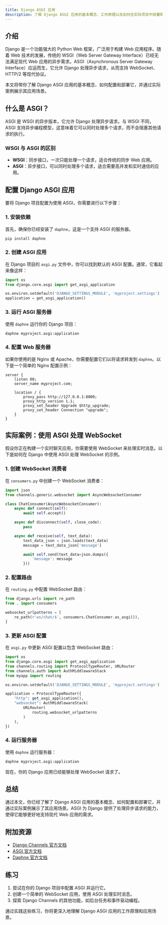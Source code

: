```yaml
---
title: Django ASGI 应用
description: 了解 Django ASGI 应用的基本概念、工作原理以及如何在实际项目中部署和使用它。
---
```


## 介绍

Django 是一个功能强大的 Python Web 框架，广泛用于构建 Web 应用程序。随着 Web 技术的发展，传统的 WSGI（Web Server Gateway Interface）已经无法满足现代 Web 应用的异步需求。ASGI（Asynchronous Server Gateway Interface）应运而生，它允许 Django 处理异步请求，从而支持 WebSocket、HTTP/2 等现代协议。

本文将带你了解 Django ASGI 应用的基本概念、如何配置和部署它，并通过实际案例展示其应用场景。

## 什么是 ASGI？

ASGI 是 WSGI 的异步版本，它允许 Django 处理异步请求。与 WSGI 不同，ASGI 支持异步编程模型，这意味着它可以同时处理多个请求，而不会阻塞其他请求的执行。

### WSGI 与 ASGI 的区别

- **WSGI**：同步接口，一次只能处理一个请求，适合传统的同步 Web 应用。
- **ASGI**：异步接口，可以同时处理多个请求，适合需要高并发和实时通信的应用。

## 配置 Django ASGI 应用

要将 Django 项目配置为使用 ASGI，你需要进行以下步骤：

### 1. 安装依赖

首先，确保你已经安装了 `daphne`，这是一个支持 ASGI 的服务器。

```bash
pip install daphne
```

### 2. 创建 ASGI 应用

在 Django 项目的 `asgi.py` 文件中，你可以找到默认的 ASGI 配置。通常，它看起来像这样：

```python
import os
from django.core.asgi import get_asgi_application

os.environ.setdefault('DJANGO_SETTINGS_MODULE', 'myproject.settings')
application = get_asgi_application()
```

### 3. 运行 ASGI 服务器

使用 `daphne` 运行你的 Django 项目：

```bash
daphne myproject.asgi:application
```

### 4. 配置 Web 服务器

如果你使用的是 Nginx 或 Apache，你需要配置它们以将请求转发到 `daphne`。以下是一个简单的 Nginx 配置示例：

```nginx
server {
    listen 80;
    server_name myproject.com;

    location / {
        proxy_pass http://127.0.0.1:8000;
        proxy_http_version 1.1;
        proxy_set_header Upgrade $http_upgrade;
        proxy_set_header Connection "upgrade";
    }
}
```

## 实际案例：使用 ASGI 处理 WebSocket

假设你正在构建一个实时聊天应用，你需要使用 WebSocket 来处理实时消息。以下是如何在 Django 中使用 ASGI 处理 WebSocket 的示例。

### 1. 创建 WebSocket 消费者

在 `consumers.py` 中创建一个 WebSocket 消费者：

```python
import json
from channels.generic.websocket import AsyncWebsocketConsumer

class ChatConsumer(AsyncWebsocketConsumer):
    async def connect(self):
        await self.accept()

    async def disconnect(self, close_code):
        pass

    async def receive(self, text_data):
        text_data_json = json.loads(text_data)
        message = text_data_json['message']

        await self.send(text_data=json.dumps({
            'message': message
        }))
```

### 2. 配置路由

在 `routing.py` 中配置 WebSocket 路由：

```python
from django.urls import re_path
from . import consumers

websocket_urlpatterns = [
    re_path(r'ws/chat/$', consumers.ChatConsumer.as_asgi()),
]
```

### 3. 更新 ASGI 配置

在 `asgi.py` 中更新 ASGI 配置以包含 WebSocket 路由：

```python
import os
from django.core.asgi import get_asgi_application
from channels.routing import ProtocolTypeRouter, URLRouter
from channels.auth import AuthMiddlewareStack
from myapp import routing

os.environ.setdefault('DJANGO_SETTINGS_MODULE', 'myproject.settings')

application = ProtocolTypeRouter({
    "http": get_asgi_application(),
    "websocket": AuthMiddlewareStack(
        URLRouter(
            routing.websocket_urlpatterns
        )
    ),
})
```

### 4. 运行服务器

使用 `daphne` 运行服务器：

```bash
daphne myproject.asgi:application
```

现在，你的 Django 应用已经能够处理 WebSocket 请求了。

## 总结

通过本文，你已经了解了 Django ASGI 应用的基本概念、如何配置和部署它，并通过实际案例展示了其应用场景。ASGI 为 Django 提供了处理异步请求的能力，使得它能够更好地支持现代 Web 应用的需求。

## 附加资源

- [Django Channels 官方文档](https://channels.readthedocs.io/en/stable/)
- [ASGI 官方文档](https://asgi.readthedocs.io/en/latest/)
- [Daphne 官方文档](https://github.com/django/daphne)

## 练习

1. 尝试在你的 Django 项目中配置 ASGI 并运行它。
2. 创建一个简单的 WebSocket 应用，使用 ASGI 处理实时消息。
3. 探索 Django Channels 的其他功能，如后台任务和事件驱动编程。

通过实践这些练习，你将更深入地理解 Django ASGI 应用的工作原理和应用场景。